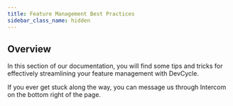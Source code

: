 ```yaml
---
title: Feature Management Best Practices
sidebar_class_name: hidden
---
```



## Overview

In this section of our documentation, you will find some tips and tricks for effectively streamlining your feature management with DevCycle. 

If you ever get stuck along the way, you can message us through Intercom on the bottom right of the page.

<CustomDocCardList items={useCurrentSidebarCategory().items} columnWidth={4} />